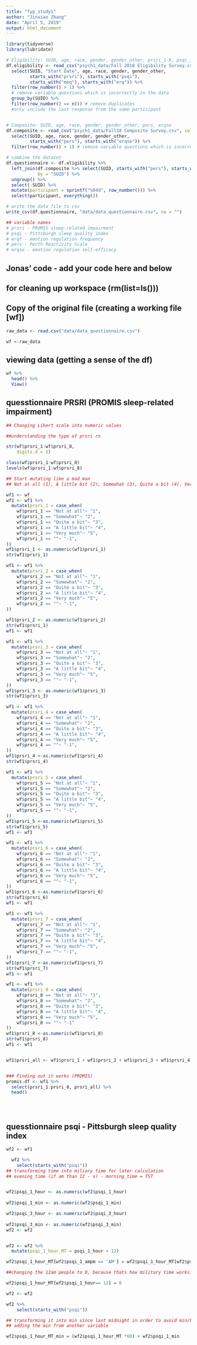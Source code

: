 ```yaml
---
title: "fyp_study1"
author: "Jinxiao Zhang"
date: "April 5, 2019"
output: html_document
---
```


```r
library(tidyverse)
library(lubridate)

```

```r
# Eligibility: SUID, age, race, gender, gender_other, prsri_1-8, psqi_1-6, meq_19, erq
df.eligibility <- read_csv("psych1_data/Fall 2018 Eligibility Survey.csv", col_names = T) %>% 
  select(SUID, "Start Date", age, race, gender, gender_other, 
         starts_with("prsri"), starts_with("psqi"), 
         starts_with("meq"), starts_with("erq")) %>% 
  filter(row_number() > 1) %>% 
  # remove variable questions which is incorrectly in the data
  group_by(SUID) %>% 
  filter(row_number() == n()) # remove duplicates
  #only include the last response from the same participant


# Composite: SUID, age, race, gender, gender_other, pers, erqse
df.composite <- read_csv("psych1_data/Fall18 Composite Survey.csv", col_names = T) %>% 
  select(SUID, age, race, gender, gender_other, 
         starts_with("pers"), starts_with("erqse")) %>% 
  filter(row_number() > 1) # remove variable questions which is incorrectly in the data

# combine the dataset
df.questionnaire <- df.eligibility %>% 
  left_join(df.composite %>% select(SUID, starts_with("pers"), starts_with("erqse")),
            by = "SUID") %>% 
  ungroup() %>% 
  select(-SUID) %>% 
  mutate(participant = sprintf("%04d", row_number())) %>% 
  select(participant, everything())

# write the data file to csv
write_csv(df.questionnaire, "data/data_questionnaire.csv", na = "")

## variable names
# prsri - PROMIS sleep-related impairment
# psqi - Pittsburgh sleep quality index
# erqf - emotion regulation frequency
# pers - Perth Reactivity Scale 
# erqse - emotion regulation self-efficacy

```

## Jonas' code - add your code here and below
## for cleaning up workspace (rm(list=ls()))
## Copy of the original file (creating a working file [wf])
```r

raw_data <- read.csv("data/data_questionnaire.csv")

wf <-raw_data


```

## viewing data (getting a sense of the df)

```r
wf %>% 
  head() %>% 
  View()
```

## quesstionnaire PRSRI (PROMIS sleep-related impairment)

```r
## Changing Likert scale into numeric values

##understanding the type of prsri rn

str(wf$prsri_1:wf$prsri_8, 
    digits.d = 1)

class(wf$prsri_1:wf$prsri_8)
levels(wf$prsri_1:wf$prsri_8)

## Start mutating like a mad man
## Not at all (1), A little bit (2), Somewhat (3), Quite a bit (4), Very much (5)

wf1 <- wf
wf1 <- wf1 %>% 
  mutate(prsri_1 = case_when(
    wf$prsri_1 == "Not at all"~ "1",
    wf$prsri_1 == "Somewhat"~ "2",
    wf$prsri_1 == "Quite a bit"~ "3",
    wf$prsri_1 == "A little bit"~ "4",
    wf$prsri_1 == "Very much"~ "5",
    wf$prsri_1 == ""~ "-1",
))
wf1$prsri_1 <- as.numeric(wf1$prsri_1)
str(wf1$prsri_1)

wf1 <- wf1 %>% 
  mutate(prsri_2 = case_when(
    wf$prsri_2 == "Not at all"~ "1",
    wf$prsri_2 == "Somewhat"~ "2",
    wf$prsri_2 == "Quite a bit"~ "3",
    wf$prsri_2 == "A little bit"~ "4",
    wf$prsri_2 == "Very much"~ "5",
    wf$prsri_2 == ""~ "-1",
))

wf1$prsri_2 <- as.numeric(wf1$prsri_2)
str(wf1$prsri_1)
wf1 <- wf1

wf1 <- wf1 %>%  
  mutate(prsri_3 = case_when(
    wf$prsri_3 == "Not at all"~ "1",
    wf$prsri_3 == "Somewhat"~ "2",
    wf$prsri_3 == "Quite a bit"~ "3",
    wf$prsri_3 == "A little bit"~ "4",
    wf$prsri_3 == "Very much"~ "5",
    wf$prsri_3 == ""~ "-1",
))
wf1$prsri_3 <- as.numeric(wf1$prsri_3)
str(wf1$prsri_3)

wf1 <- wf1 %>% 
  mutate(prsri_4 = case_when(
    wf$prsri_4 == "Not at all"~ "1",
    wf$prsri_4 == "Somewhat"~ "2",
    wf$prsri_4 == "Quite a bit"~ "3",
    wf$prsri_4 == "A little bit"~ "4",
    wf$prsri_4 == "Very much"~ "5",
    wf$prsri_4 == ""~ "-1",
))
wf1$prsri_4 <-as.numeric(wf1$prsri_4)
str(wf1$prsri_4)

wf1 <- wf1 %>% 
  mutate(prsri_5 = case_when(
    wf$prsri_5 == "Not at all"~ "1",
    wf$prsri_5 == "Somewhat"~ "2",
    wf$prsri_5 == "Quite a bit"~ "3",
    wf$prsri_5 == "A little bit"~ "4",
    wf$prsri_5 == "Very much"~ "5",
    wf$prsri_5 == ""~ "-1",
))
wf1$prsri_5 <-as.numeric(wf1$prsri_5)
str(wf1$prsri_5)
wf1 <- wf1

wf1 <- wf1 %>% 
  mutate(prsri_6 = case_when(
    wf$prsri_6 == "Not at all"~ "1",
    wf$prsri_6 == "Somewhat"~ "2",
    wf$prsri_6 == "Quite a bit"~ "3",
    wf$prsri_6 == "A little bit"~ "4",
    wf$prsri_6 == "Very much"~ "5",
    wf$prsri_6 == ""~ "-1",
))
wf1$prsri_6 <-as.numeric(wf1$prsri_6)
str(wf1$prsri_6)
wf1 <- wf1

wf1 <- wf1 %>% 
  mutate(prsri_7 = case_when(
    wf$prsri_7 == "Not at all"~ "1",
    wf$prsri_7 == "Somewhat"~ "2",
    wf$prsri_7 == "Quite a bit"~ "3",
    wf$prsri_7 == "A little bit"~ "4",
    wf$prsri_7 == "Very much"~ "5",
    wf$prsri_7 == ""~ "-1",
))
wf1$prsri_7 <-as.numeric(wf1$prsri_7)
str(wf1$prsri_7)
wf1 <- wf1

wf1 <- wf1 %>% 
  mutate(prsri_8 = case_when(
    wf$prsri_8 == "Not at all"~ "1",
    wf$prsri_8 == "Somewhat"~ "2",
    wf$prsri_8 == "Quite a bit"~ "3",
    wf$prsri_8 == "A little bit"~ "4",
    wf$prsri_8 == "Very much"~ "5",
    wf$prsri_8 == ""~ "-1"
))
wf1$prsri_8 <-as.numeric(wf1$prsri_8)
str(wf1$prsri_8)
wf1 <- wf1


wf1$prsri_all <- wf1$prsri_1 + wf1$prsri_2 + wf1$prsri_3 + wf1$prsri_4 + wf1$prsri_5 + wf1$prsri_6


### Finding out it works (PROMIS)
promis.df <- wf1 %>% 
  select(prsri_1:prsri_8, prsri_all) %>% 
  head()
  




```



## quesstionnaire psqi - Pittsburgh sleep quality index

```r
wf2 <- wf1

  wf2 %>% 
    select(starts_with("psqi"))
## transforming time into miliary time for later calculation
## evening_time (if am than 12 - x) - morning_time = TST


wf2$psqi_1_hour <- as.numeric(wf2$psqi_1_hour)
 
wf2$psqi_1_min <- as.numeric(wf2$psqi_1_min)

wf2$psqi_3_hour <- as.numeric(wf2$psqi_3_hour)
 
wf2$psqi_3_min <- as.numeric(wf2$psqi_3_min)
wf2 <- wf2


wf2 <- wf2 %>%
  mutate(psqi_1_hour_MT = psqi_1_hour + 12)

wf2$psqi_1_hour_MT[wf2$psqi_1_ampm == 'AM'] = wf2$psqi_1_hour_MT[wf2$psqi_1_ampm == 'AM'] - 12

##changing the 12am people to 0, because thats how military time works. It starts at 0 not 12.

wf2$psqi_1_hour_MT[wf2$psqi_1_hour== 12] = 0

wf2 <- wf2

wf2 %>% 
    select(starts_with("psqi"))

## transforming it into min since last midnight in order to avoid min/h calculation problems while substracting
## adding the min from another variable

wf2$psqi_1_hour_MT_min = (wf2$psqi_1_hour_MT *60) + wf2$psqi_1_min



```

